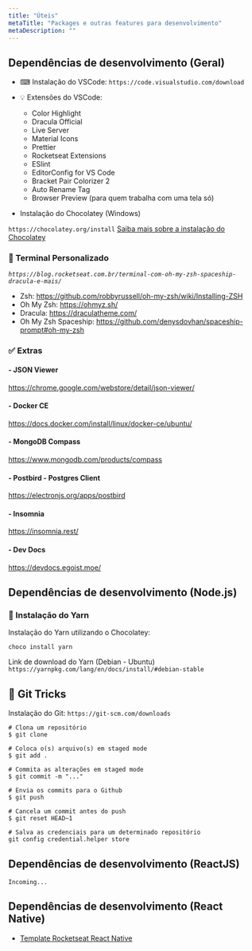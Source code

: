 ```yaml
---
title: "Úteis"
metaTitle: "Packages e outras features para desenvolvimento"
metaDescription: ""
---
```


## Dependências de desenvolvimento (Geral)

- ⌨ Instalação do VSCode:
`https://code.visualstudio.com/download`

- 💡 Extensões do VSCode:
  - Color Highlight
  - Dracula Official
  - Live Server
  - Material Icons
  - Prettier
  - Rocketseat Extensions
  - ESlint
  - EditorConfig for VS Code
  - Bracket Pair Colorizer 2
  - Auto Rename Tag
  - Browser Preview (para quem trabalha com uma tela só)

- Instalação do Chocolatey (Windows)

`https://chocolatey.org/install`
[Saiba mais sobre a instalação do Chocolatey](https://jcutrer.com/windows/install-chocolatey-choco-windows10)

### 🔎 Terminal Personalizado
*`https://blog.rocketseat.com.br/terminal-com-oh-my-zsh-spaceship-dracula-e-mais/`*

- Zsh: https://github.com/robbyrussell/oh-my-zsh/wiki/Installing-ZSH
- Oh My Zsh: https://ohmyz.sh/
- Dracula: https://draculatheme.com/
- Oh My Zsh Spaceship: https://github.com/denysdovhan/spaceship-prompt#oh-my-zsh

### ✅ Extras

#### - JSON Viewer
https://chrome.google.com/webstore/detail/json-viewer/

#### - Docker CE
https://docs.docker.com/install/linux/docker-ce/ubuntu/

#### - MongoDB Compass
https://www.mongodb.com/products/compass

#### - Postbird - Postgres Client
https://electronjs.org/apps/postbird

#### - Insomnia
https://insomnia.rest/

#### - Dev Docs
https://devdocs.egoist.moe/

## Dependências de desenvolvimento (Node.js)

### 🔩 Instalação do Yarn

Instalação do Yarn utilizando o Chocolatey:

```shell
choco install yarn
```

Link de download do Yarn (Debian - Ubuntu)
`https://yarnpkg.com/lang/en/docs/install/#debian-stable`

## 🔑 Git Tricks

Instalação do Git: `https://git-scm.com/downloads`

```shell
# Clona um repositório
$ git clone

# Coloca o(s) arquivo(s) em staged mode
$ git add .

# Commita as alterações em staged mode
$ git commit -m "..."

# Envia os commits para o Github
$ git push

# Cancela um commit antes do push
$ git reset HEAD~1

# Salva as credenciais para um determinado repositório
git config credential.helper store
```

## Dependências de desenvolvimento (ReactJS)

`Incoming...`

## Dependências de desenvolvimento (React Native)

- [Template Rocketseat React Native](https://github.com/Rocketseat/react-native-template-rocketseat-basic)
